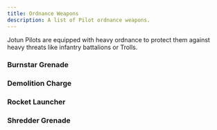 ```yaml
---
title: Ordnance Weapons
description: A list of Pilot ordnance weapons.
---
```



Jotun Pilots are equipped with heavy ordnance to protect them against heavy threats like infantry battalions or Trolls.

### Burnstar Grenade

<MountBlock
    tags="Grenade, Incendiary, Heat +1, Limited 1"
    range="4"
    flame="1d4"
    heat="1d4"
    description="The KG-8 Burnstar Grenade is an incendiary grenade manufactured by Klemon armory. It takes the form of a sharpened throwing star that can stick to hardened surfaces like concrete or Jotun armor. It is coated with a nano-thermite paste that activates when it strikes an object, melting it with temperatures that reach over 4500 degrees Fahrenheit. Standard issue pilot deployments are only issued one Burnstar due to incidents of accidental activation." />

### Demolition Charge

<MountBlock
    tags="Mine, Explosive, Limited 1"
    burst="3"
    attack="2d12"
    details="• Spend 1 power to place and arm the mine.
    • Spend 1 power to activate the mine and attack.
    • The mine cannot be armed and activated in the same round.
    • The mine deals double damage to structures."
    description="The TM-10 Demolition Charge is a high-yield, explosive manufactured by Tammen Armory. Each charge must be primed and placed on a surface where it can be detonated remotely with a trigger device. Standard issue pilot deployments are only issued one charge as they have an incredible weight and would otherwise impact mobility." />

### Rocket Launcher

<MountBlock
    tags="Launcher, Explosive, Loading, Seeking, Limited 2"
    range="12"
    attack="2d8"
    description="The SL-5 Rocket Launcher is an anti-mech, lock-on, rocket launcher manufactured by Sarm Armory. The operator is required to lock on to their target before the system will allow them to fire. Each missile is self-guided and can navigate around obstacles, resulting in a high accuracy payload. Standard issue pilot deployments are provided two missiles along with the launcher." />

### Shredder Grenade

<MountBlock
    tags="Grenade, Explosive, Arcing, Limited 4"
    range="4"
    blast="1"
    attack="2d4"
    details="Ignores and destroys any cover in the blast radius."
    description="The TG-24 Shredder Grenade is an anti-personnel, fragmentation grenade manufactured by Tammen Armory. It excels at ripping and tearing through cover, both natural and constructed, making it an effective choice against implanted infantry units. Standard issue pilot deployments are provided four grenades." />
